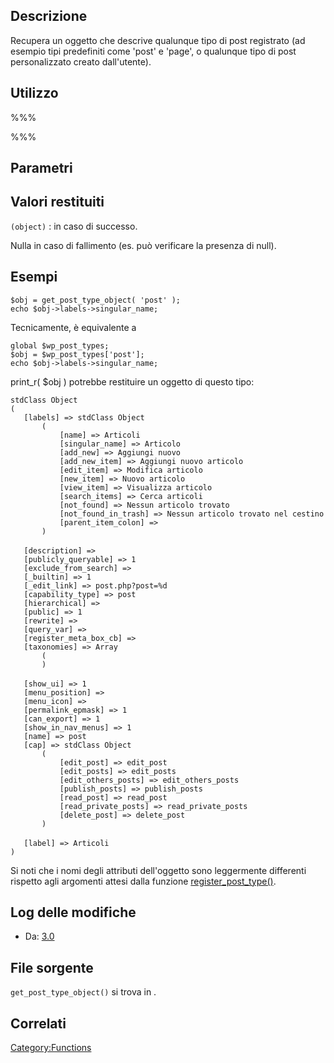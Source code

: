 {{Languages|
{{en|Function Reference/get_post_type_object}}
{{it|Riferimento_funzioni/get_post_type_object}}
}}

== Descrizione ==

Recupera un oggetto che descrive qualunque tipo di post registrato (ad esempio tipi predefiniti come 'post' e 'page', o qualunque tipo di post personalizzato creato dall'utente).

== Utilizzo ==

%%%<?php get_post_type_object( $post_type ); ?>%%%

== Parametri ==

{{it:Parameter|$post_type|string|Il nome del tipo di post utilizzato quanto è stato registrato.}}

== Valori restituiti ==
; <tt>(object)</tt> : in caso di successo.
Nulla in caso di fallimento (es. può verificare la presenza di null).

== Esempi ==

 $obj = get_post_type_object( 'post' );
 echo $obj->labels->singular_name;

Tecnicamente, è equivalente a

 global $wp_post_types;
 $obj = $wp_post_types['post'];
 echo $obj->labels->singular_name; 

print_r( $obj ) potrebbe restituire un oggetto di questo tipo:

 stdClass Object
 (
    [labels] => stdClass Object
        (
            [name] => Articoli
            [singular_name] => Articolo
            [add_new] => Aggiungi nuovo
            [add_new_item] => Aggiungi nuovo articolo
            [edit_item] => Modifica articolo
            [new_item] => Nuovo articolo
            [view_item] => Visualizza articolo
            [search_items] => Cerca articoli
            [not_found] => Nessun articolo trovato
            [not_found_in_trash] => Nessun articolo trovato nel cestino
            [parent_item_colon] => 
        )
 
    [description] => 
    [publicly_queryable] => 1
    [exclude_from_search] => 
    [_builtin] => 1
    [_edit_link] => post.php?post=%d
    [capability_type] => post
    [hierarchical] => 
    [public] => 1
    [rewrite] => 
    [query_var] => 
    [register_meta_box_cb] => 
    [taxonomies] => Array
        (
        )
 
    [show_ui] => 1
    [menu_position] => 
    [menu_icon] => 
    [permalink_epmask] => 1
    [can_export] => 1
    [show_in_nav_menus] => 1
    [name] => post
    [cap] => stdClass Object
        (
            [edit_post] => edit_post
            [edit_posts] => edit_posts
            [edit_others_posts] => edit_others_posts
            [publish_posts] => publish_posts
            [read_post] => read_post
            [read_private_posts] => read_private_posts
            [delete_post] => delete_post
        )
 
    [label] => Articoli
 )

Si noti che i nomi degli attributi dell'oggetto sono leggermente differenti rispetto agli argomenti attesi dalla funzione [[it:Riferimento_funzioni/register_post_type|register_post_type()]].

== Log delle modifiche ==

* Da: [[Version 3.0|3.0]]

== File sorgente ==

<tt>get_post_type_object()</tt> si trova in {{Trac|wp-includes/post.php}}.

== Correlati ==

{{it:Post Type Tags}}

{{it:Tag Footer}}

[[Category:Functions]]